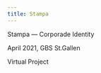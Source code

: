 ```yaml
---
title: Stampa
---
```


Stampa —
Corporade Identity

April 2021, GBS St.Gallen

Virtual Project

<Lottie
  full
  src="https://raw.githubusercontent.com/Gamote/lottie-react/master/docs/assets/robotAnimation.json"
/>

